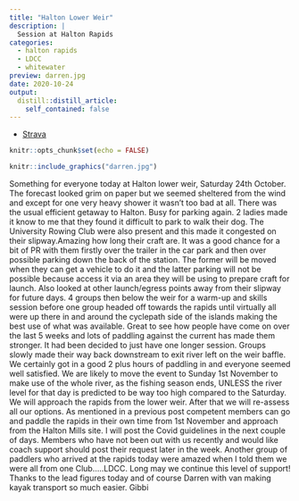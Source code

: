 ```yaml
---
title: "Halton Lower Weir"
description: |
  Session at Halton Rapids
categories:
  - halton rapids
  - LDCC
  - whitewater
preview: darren.jpg
date: 2020-10-24
output:
  distill::distill_article:
    self_contained: false
---
```


- [Strava](https://www.strava.com/activities/4236629860)

```r
knitr::opts_chunk$set(echo = FALSE)
```

```r
knitr::include_graphics("darren.jpg")
```

Something for everyone today at Halton lower weir, Saturday 24th October. The forecast looked grim on paper but we seemed sheltered from the wind and except for one very heavy shower it wasn't too bad at all. There was the usual efficient getaway to Halton. Busy for parking again. 2 ladies made it know to me that they found it difficult to park to walk their dog. The University Rowing Club were also present and this made it congested on their slipway.Amazing how long their craft are. It was a good chance for a bit of PR with them firstly over the trailer in the car park and then over possible parking down the back of the station. The former will be moved when they can get a vehicle to do it and the latter parking will not be possible because access it via an area they will be using to prepare craft for launch. Also looked at other launch/egress points away from their slipway for future days.
4 groups then below the weir for a warm-up and skills session before one group headed off towards the rapids until virtually all were up there in and around the cyclepath side of the islands making the best use of what was available. Great to see how people have come on over the last 5 weeks and lots of paddling against the current has made them stronger. It had been decided to just have one longer session. Groups slowly made their way back downstream to exit river left on the weir baffle. We certainly got in a good 2 plus hours of paddling in and everyone seemed well satisfied.
We are likely to move the event to Sunday 1st November to make use of the whole river, as the fishing season ends, UNLESS the river level for that day is predicted to be way too high compared to the Saturday. We will approach the rapids from the lower weir. After that we will re-assess all our options.
As mentioned in a previous post competent members can go and paddle the rapids in their own time from 1st November and approach from the Halton Mills site. I will post the Covid guidelines in the next couple of days. Members who have not been out with us recently and would like coach support should post their request later in the week. Another group of paddlers who arrived at the rapids today were amazed when I told them we were all from one Club.....LDCC. Long may we continue this level of support!
Thanks to the lead figures today and of course Darren with van making kayak transport so much easier.
Gibbi
